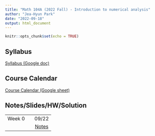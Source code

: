 ```yaml
---
title: "Math 104A (2022 Fall) - Introduction to numerical analysis"
author: "Jea-Hyun Park"
date: "2022-09-18"
output: html_document
---
```


```r
knitr::opts_chunk$set(echo = TRUE)
```

## Syllabus

[Syllabus (Google doc)](https://docs.google.com/document/d/1SYEj8hRaOvg_5h_YQg4tpgn6rFfCK90nyNkxl4EJ8X4/edit?usp=sharing) 

## Course Calendar
[Course Calendar (Google sheet)](https://docs.google.com/spreadsheets/d/1F_sdCRuRNuAO_UI5SutbjAc398I9ITBQfKOXatjHRxI/edit?usp=sharing) 

## Notes/Slides/HW/Solution

|        |            |       |
|:------:|:----------:|:-----:|
| Week 0 |            | 09/22 |
|        |            | [Notes](./notes/104ANotes_RootFinding01.pdf) |
<!-- | Week 1 | 09/27      | 09/29 |
|        | [Notes](./notes/104ANotes_RootFinding02.pdf), [HW1](/hw/104AHW_RootFinding01.pdf) | [Notes](/notes/104ANotes_RootFinding02.pdf) |
| Week 2 | 10/04      | 10/06 |
|        | Notes, HW2 | Notes |
-->


